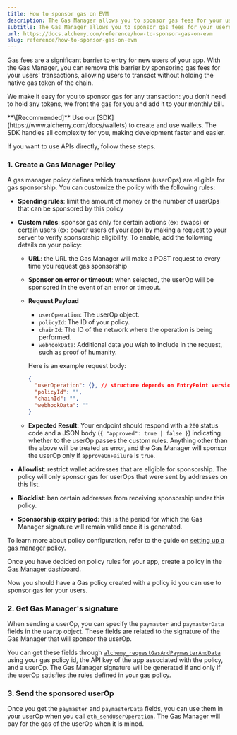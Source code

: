 ```yaml
---
title: How to sponsor gas on EVM
description: The Gas Manager allows you to sponsor gas fees for your users on EVM networks, removing the biggest barrier to entry.
subtitle: The Gas Manager allows you to sponsor gas fees for your users on EVM networks, removing the biggest barrier to entry.
url: https://docs.alchemy.com/reference/how-to-sponsor-gas-on-evm
slug: reference/how-to-sponsor-gas-on-evm
---
```


Gas fees are a significant barrier to entry for new users of your app. With the Gas Manager, you can remove this barrier by sponsoring gas fees for your users' transactions, allowing users to transact without holding the native gas token of the chain.

We make it easy for you to sponsor gas for any transaction: you don’t need to hold any tokens, we front the gas for you and add it to your monthly bill.

<Info>
  **\[Recommended]** Use our [SDK](https://www.alchemy.com/docs/wallets) to
  create and use wallets. The SDK handles all complexity for you, making
  development faster and easier.
</Info>

If you want to use APIs directly, follow these steps.

### 1. Create a Gas Manager Policy

A gas manager policy defines which transactions (userOps) are eligible for gas sponsorship. You can customize the policy with the following rules:

- **Spending rules**: limit the amount of money or the number of userOps that can be sponsored by this policy

- **Custom rules**: sponsor gas only for certain actions (ex: swaps) or certain users (ex: power users of your app) by making a request to your server to verify sponsorship eligibility. To enable, add the following details on your policy:

  - **URL**: the URL the Gas Manager will make a POST request to every time you request gas sponsorship
  - **Sponsor on error or timeout**: when selected, the userOp will be sponsored in the event of an error or timeout.
  - **Request Payload**

    - `userOperation`: The userOp object.
    - `policyId`: The ID of your policy.
    - `chainId`: The ID of the network where the operation is being performed.
    - `webhookData`: Additional data you wish to include in the request, such as proof of humanity.

    Here is an example request body:

    ```json
    {
      "userOperation": {}, // structure depends on EntryPoint version
      "policyId": "",
      "chainId": "",
      "webhookData": ""
    }
    ```

  - **Expected Result**: Your endpoint should respond with a `200` status code and a JSON body (`{ "approved": true | false }`) indicating whether to the userOp passes the custom rules. Anything other than the above will be treated as error, and the Gas Manager will sponsor the userOp only if `approveOnFailure` is `true`.

- **Allowlist**: restrict wallet addresses that are eligible for sponsorship. The policy will only sponsor gas for userOps that were sent by addresses on this list.

- **Blocklist**: ban certain addresses from receiving sponsorship under this policy.

- **Sponsorship expiry period**: this is the period for which the Gas Manager signature will remain valid once it is generated.

To learn more about policy configuration, refer to the guide on [setting up a gas manager policy](/docs/setup-a-gas-manager-policy).

Once you have decided on policy rules for your app, create a policy in the [Gas Manager dashboard](https://dashboard.alchemy.com/gas-manager/policy/create/?a=api-docs).

Now you should have a Gas policy created with a policy id you can use to sponsor gas for your users.

### 2. Get Gas Manager's signature

When sending a userOp, you can specify the `paymaster` and `paymasterData` fields in the `userOp` object. These fields are related to the signature of the Gas Manager that will sponsor the userOp.

You can get these fields through [`alchemy_requestGasAndPaymasterAndData`](/reference/alchemy-requestgasandpaymasteranddata) using your gas policy id, the API key of the app associated with the policy, and a userOp. The Gas Manager signature will be generated if and only if the userOp satisfies the rules defined in your gas policy.

### 3. Send the sponsored userOp

Once you get the `paymaster` and `paymasterData` fields, you can use them in your userOp when you call [`eth_sendUserOperation`](/reference/eth-senduseroperation). The Gas Manager will pay for the gas of the userOp when it is mined.

